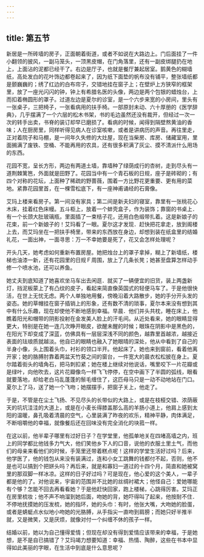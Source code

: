 ```yaml
---
---
---
```

title: 第五节
---



新居是一所砖墙的房子，正面朝着街道，或者不如说在大路边上。门后面挂了一件小翻领的披风，一副马笼头，一顶黑皮帽，在门角落里，还有一副皮绑腿扔在地上，上面沾的泥都已经干了。右边是厅子，也就是餐厅兼起居室。鹅黄色的糊墙纸，高处发白的花叶饰边都卷起来了，因为纸下面垫的帆布没有铺平，整张墙纸都是颤巍巍的；绣了红边的白布帘子，交错地挂在窗子上；在壁炉上方狭窄的框架里，放了一座光闪闪的钟，钟上有希腊名医的头像，两边是两个包银的蜡烛台，上而扣着椭圆形的罩子。过道左边是夏尔的诊室，是一个六步来宽的小房间，里头有一张桌子，三把椅子，一张看病用的扶手椅。一部原封未动、六十厚册的《医学辞典》，几乎摆满了一个六层的松木书架，书的毛边虽然还没有裁开，但经过一次一次的转手出卖，书脊的装订却早已磨损了。看病的时候，闻得到隔壁熬黄油的香味；人在厨房里，同样听得见病人在诊室咳嗽，或者是讲病历的声音。再往里走，正对着院子和马棚，是一间年久失修的大灶屋，现在当柴房、库房、储藏室用，里面搁满了废铁、空桶、不能再用的农具，还有很多积满了灰尘、摸不清派什么用场的东西。

花园不宽，呈长方形，两边有两道土墙，靠墙种了绿荫成行的杏树，走到尽头有一道荆棘篱笆，外面就是田野了。花园当中有一个青石板的日规，座子是砖砌的；有四个对称的花坛，上面种了稀疏的野蔷薇，围着一方比野花更重要、更有用的菜地。紧靠花园里首，在一棵雪松底下，有一座神甫诵经的石膏像。

艾玛上楼来看房子。第一间没有家具；第二间是新夫妇的寝室，靠里有一张桃花心木床，挂着红色床幔。五斗柜上，放着一个蚌壳盒子，作为装饰；靠窗的书桌上．有一个长颈大肚玻璃瓶，里面插了一束桔子花，还用白色缎带扎着。这是新娘子的花束，前一个新娘子的！艾玛看了一眼。夏尔这才发现．赶快把花拿走，放到阁楼上去，而艾玛坐在一把扶手椅里，带来的东西放在身边，却想到装在纸盒里的结婚礼花，一面出神，一面寻思：万一不幸她要是死了，花又会怎样处理呢？

开头几天，她考虑如何重新布置房屋。她把烛台上的罩子拿掉，糊上了新墙纸，楼梯也油漆一新，还有花园里的日规Ｆ周围，放上了几条长凳；她甚至盘算怎样动手修一个喷水池，还可以养鱼。

她丈夫到底知道了她喜欢坐马车出去闲逛．就买了一辆便宜的旧货，装上两盏新灯，挡泥板蒙上了有凸纹的皮子，看起来简直像英国式的轻便马车了。于是他很快活，在世上无忧无虑。两个人单独地用餐，傍晚沿着大路散步，她的手分开头发的姿态。她的草帽挂在窗子插销上的形象，还有数不清的琐事，夏尔本来没有想到其中有什么乐趣，现在却使他不断地感到幸福。早晨．他们并头共枕，睡在床上，他瞧着阳光和帽带的阴影投射在金发美人脸上的汗毛间。从近处看来，她的眼睛显得更大，特别是在她一连几次睁开眼皮，欲醒未醒的时候；眼珠在阴影中是黑色的，在阳光下却变成了深蓝，仿佛具有一层层深浅不同的颜色，越靠里首越浓，越接近表面的珐琅质就越淡。他自已的眼睛也融入了她眼晴的深处，他从中看到了自己的半身小像，头上围着头巾，衬衫的领口半开。他起床了。她也来到窗前，看着他离开家；她的胳膊肘靠着两盆天竹葵之间的窗台，一件宽大的晨衣松松披在身上。夏尔踏着街头的墙角石，把马刺扣紧；她在楼上继续对他说话，嘴里咬下一片花瓣或是绿叶，向他吹去，这片花瓣像鸟一样飞飞停停，在空中画下了半圆的弧线，眼看就要落地，却给老白马乱蓬蓬的鬃毛缠住了，这匹母马只是一动不动地站在门口。夏尔上了马，送了她一个飞吻；她摆摆手，把窗子关上，他走了。

于是，不管是在尘土飞扬、不见尽头的长带似的大路上，或是在枝桠交错、浓荫蔽天的坑坑洼洼的大道上，或是在小麦长得膝盖那么高的羊肠小道上，他肩上感到太阳的温暖，鼻孔吸着清晨的空气，心里装满了昨夜的欢乐，精神平静，肉体满足，不断咀嚼他的幸福，就像餐后还在回味没有完全消化的块菰一样。

在这以前，他半辈子哪里有过好日子？在学堂里，他孤单地关在四堵高墙之内，班上的同学都比他钱多力气大，他们笑他乡下人的口音，说他的衣服土里土气，而他们的母亲来看他们的时候，手笼里还带着糕点呢！这样的学堂生活好过吗？后来，他学医了，他的钱包从来没有装满过，连和小女工跳舞的钱都付不起，否则，他不是也可以搞到个把姘头吗？再后来，就是和寡妇一道过的十四个月，简直和她被窝里的那双脚一样冰凉。这样的日子好过吗？可是现在，他心爱的这个美人，一辈子都是他的了。对他说来，宇宙的范围并不比她的丝绸衬裙大；他怪自己：爱她哪能有个够？怎能不回去再看看她？于是他赶快回家，跑上楼梯，心跳得厉害。艾玛正在房里梳妆；他不声不响溜到她后面，吻她的背，她吓得叫了起来，他按耐不住．不停地抚摸她的压发梳，她的指环，她的头巾：有时，他张大嘴，大吻她的脸蛋，或者是蜻蜓点水似地小吻她的光胳膊，从手指尖一直吻到肩膀；而她只好半推半就，又是微笑，又是厌烦，就像对付一个纠缠不休的孩子一样。

结婚以前，她以为自己懂得爱情；但现在却没有得到爱情应该带来的幸福，于是她想，是不是自已搞错了？艾玛竭力想要知道：幸福、热情、陶醉，这些在书本中显得如此美丽的字眼，在生活中到底是什么意思呢？